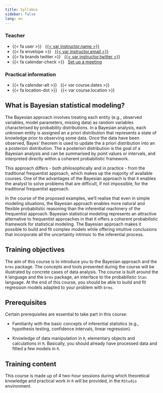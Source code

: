 ```yaml
---
title: Syllabus
sidebar: false
lang: en
---
```


::: {.grid .course-details .course-details-smaller}

::: {.g-col-6}

### Teacher

- {{< fa user >}} &nbsp; [{{< var instructor.name >}}]({{< var instructor.url >}})
- {{< fa envelope >}} &nbsp; <a href="mailto:{{< var instructor.email >}}">{{< var instructor.email >}}</a>
- {{< fa brands twitter >}} &nbsp; [{{< var instructor.twitter >}}](https://www.twitter.com/{{< var instructor.twitter >}})
- {{< fa calendar-check >}} &nbsp; [Set up a meeting]({{< var instructor.appointment_url >}})

:::

::: {.g-col-6}

### Practical information

- {{< fa calendar-alt >}} &nbsp; {{< var course.dates >}}
- {{< fa location-dot >}} &nbsp; {{< var course.location >}}

:::

:::

## What is Bayesian statistical modeling?

The Bayesian approach involves treating each entity (e.g., observed variables, model parameters, missing data) as random variables characterised by probability distributions. In a Bayesian analysis, each unknown entity is assigned an a priori distribution that represents a state of knowledge prior to observing some data. Once the data have been observed, Bayes' theorem is used to update the a priori distribution into an a posteriori distribution. The a posteriori distribution is the goal of a Bayesian analysis and can be summarised by point values or intervals, and interpreted directly within a coherent probabilistic framework.

This approach differs - both philosophically and in practice - from the traditional frequentist approach, which makes up the majority of available courses. One of the advantages of the Bayesian approach is that it enables the analyst to solve problems that are difficult, if not impossible, for the traditional frequentist approach.

In the course of the proposed examples, we'll realise that even in simple modeling situations, the Bayesian approach enables more natural and flexible probabilistic reasoning than the inferential machinery of the frequentist approach. Bayesian statistical modeling represents an attractive alternative to frequentist approaches in that it offers a coherent probabilistic framework for statistical modeling. The Bayesian approach makes it possible to build and fit complex models while offering intuitive conclusions that incorporate all the uncertainty intrinsic to the inferential process.

## Training objectives

The aim of this course is to introduce you to the Bayesian approach and the `brms` package. The concepts and tools presented during the course will be illustrated by concrete cases of data analysis. The course is built around the `R` language and the `brms` package, an interface to the probabilistic `Stan` language. At the end of this course, you should be able to build and fit regression models adapted to your problem with `brms`.

## Prerequisites

Certain prerequisites are essential to take part in this course:

- Familiarity with the basic concepts of inferential statistics (e.g., hypothesis testing, confidence intervals, linear regression).

- Knowledge of data manipulation in `R`, elementary objects and calculations in `R`. Basically, you should already have processed data and fitted a few models in `R`.

## Training content

This course is made up of 4 two-hour sessions during which theoretical knowledge and practical work in `R` will be provided, in the `RStudio` environment.
